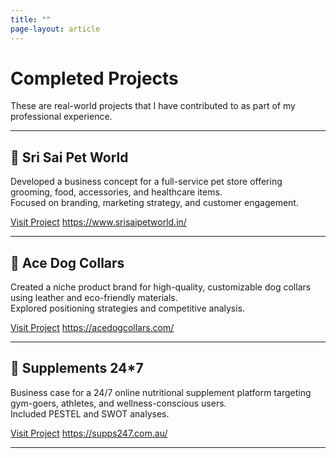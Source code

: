 ```yaml
---
title: ""
page-layout: article
---
```


# Completed Projects

These are real-world projects that I have contributed to as part of my professional experience.

---

## 🐾 Sri Sai Pet World

Developed a business concept for a full-service pet store offering grooming, food, accessories, and healthcare items.  
Focused on branding, marketing strategy, and customer engagement.

[Visit Project](#) <https://www.srisaipetworld.in/>

---

## 🦴 Ace Dog Collars

Created a niche product brand for high-quality, customizable dog collars using leather and eco-friendly materials.  
Explored positioning strategies and competitive analysis.

[Visit Project](#) <https://acedogcollars.com/>

---

## 💊 Supplements 24*7

Business case for a 24/7 online nutritional supplement platform targeting gym-goers, athletes, and wellness-conscious users.  
Included PESTEL and SWOT analyses.

[Visit Project](#) <https://supps247.com.au/>

---

